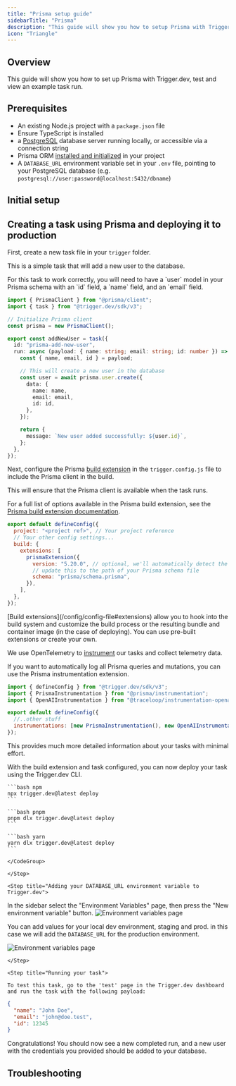 ```yaml
---
title: "Prisma setup guide"
sidebarTitle: "Prisma"
description: "This guide will show you how to setup Prisma with Trigger.dev"
icon: "Triangle"
---
```



## Overview

This guide will show you how to set up Prisma with Trigger.dev, test and view an example task run.

## Prerequisites

- An existing Node.js project with a `package.json` file
- Ensure TypeScript is installed
- a [PostgreSQL](https://www.postgresql.org/) database server running locally, or accessible via a connection string
- Prisma ORM [installed and initialized](https://www.prisma.io/docs/getting-started/quickstart) in your project
- A `DATABASE_URL` environment variable set in your `.env` file, pointing to your PostgreSQL database (e.g. `postgresql://user:password@localhost:5432/dbname`)

## Initial setup

<Steps>
  <CliInitStep />
  <CliDevStep />
  <CliRunTestStep />
  <CliViewRunStep />
</Steps>

## Creating a task using Prisma and deploying it to production

<Steps>
<Step title="Writing the Prisma task">

First, create a new task file in your `trigger` folder.

This is a simple task that will add a new user to the database.

<Note>
  For this task to work correctly, you will need to have a `user` model in your Prisma schema with
  an `id` field, a `name` field, and an `email` field.
</Note>

```ts /trigger/prisma-add-new-user.ts
import { PrismaClient } from "@prisma/client";
import { task } from "@trigger.dev/sdk/v3";

// Initialize Prisma client
const prisma = new PrismaClient();

export const addNewUser = task({
  id: "prisma-add-new-user",
  run: async (payload: { name: string; email: string; id: number }) => {
    const { name, email, id } = payload;

    // This will create a new user in the database
    const user = await prisma.user.create({
      data: {
        name: name,
        email: email,
        id: id,
      },
    });

    return {
      message: `New user added successfully: ${user.id}`,
    };
  },
});
```

</Step>
<Step title="Configuring the build extension">

Next, configure the Prisma [build extension](https://trigger.dev/docs/config/extensions/overview) in the `trigger.config.js` file to include the Prisma client in the build.

This will ensure that the Prisma client is available when the task runs.

For a full list of options available in the Prisma build extension, see the [Prisma build extension documentation](https://trigger.dev/docs/config/config-file#prisma).

```js /trigger.config.js
export default defineConfig({
  project: "<project ref>", // Your project reference
  // Your other config settings...
  build: {
    extensions: [
      prismaExtension({
        version: "5.20.0", // optional, we'll automatically detect the version if not provided
        // update this to the path of your Prisma schema file
        schema: "prisma/schema.prisma",
      }),
    ],
  },
});
```

<Note>
  [Build extensions](/config/config-file#extensions) allow you to hook into the build system and
  customize the build process or the resulting bundle and container image (in the case of
  deploying). You can use pre-built extensions or create your own.
</Note>

</Step>

<Step title="Optional: adding Prisma instrumentation">

We use OpenTelemetry to [instrument](https://trigger.dev/docs/config/config-file#instrumentations) our tasks and collect telemetry data.

If you want to automatically log all Prisma queries and mutations, you can use the Prisma instrumentation extension.

```js /trigger.config.js
import { defineConfig } from "@trigger.dev/sdk/v3";
import { PrismaInstrumentation } from "@prisma/instrumentation";
import { OpenAIInstrumentation } from "@traceloop/instrumentation-openai";

export default defineConfig({
  //..other stuff
  instrumentations: [new PrismaInstrumentation(), new OpenAIInstrumentation()],
});
```

This provides much more detailed information about your tasks with minimal effort.

</Step>
<Step title="Deploying your task">
With the build extension and task configured, you can now deploy your task using the Trigger.dev CLI.

 <CodeGroup>

    ```bash npm
    npx trigger.dev@latest deploy
    ```

    ```bash pnpm
    pnpm dlx trigger.dev@latest deploy
    ```

    ```bash yarn
    yarn dlx trigger.dev@latest deploy
    ```

    </CodeGroup>

    </Step>

    <Step title="Adding your DATABASE_URL environment variable to Trigger.dev">

In the sidebar select the "Environment Variables" page, then press the "New environment variable"
button. ![Environment variables page](/images/environment-variables-page.jpg)

You can add values for your local dev environment, staging and prod. in this case we will add the `DATABASE_URL` for the production environment.

![Environment variables
  page](/images/environment-variables-panel.jpg)

    </Step>

    <Step title="Running your task">

    To test this task, go to the 'test' page in the Trigger.dev dashboard and run the task with the following payload:

```json
{
  "name": "John Doe",
  "email": "john@doe.test",
  "id": 12345
}
```

Congratulations! You should now see a new completed run, and a new user with the credentials you provided should be added to your database.

</Step>

</Steps>

## Troubleshooting

<UsefulNextSteps />
